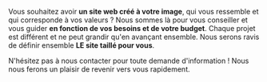 Vous souhaitez avoir **un site web créé à votre image**, qui vous ressemble et qui corresponde à vos valeurs ? Nous sommes là pour vous conseiller et vous guider **en fonction de vos besoins et de votre budget**. Chaque projet est différent et ne peut grandir qu'en avançant ensemble. Nous serons ravis de définir ensemble **LE site taillé pour vous**.

N'hésitez pas à nous contacter pour toute demande d'information ! Nous nous ferons un plaisir de revenir vers vous rapidement.
